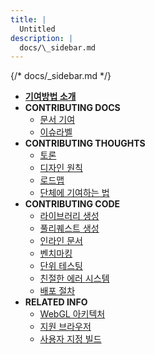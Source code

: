 ```yaml
---
title: |
  Untitled
description: |
  docs/\_sidebar.md
---
```

{/* docs/_sidebar.md */}

* [**기여방법 소개**](README/)
* **CONTRIBUTING DOCS**
  * [문서 기여](contributing_documentation/)
  * [이슈라벨](issue_labels/)
* **CONTRIBUTING THOUGHTS**
  * [토론](discussions/)
  * [디자인 원칙](design_principles/)
  * [로드맵](roadmap/)
  * [단체에 기여하는 법](organization/)
* **CONTRIBUTING CODE**
  * [라이브러리 생성](creating_libraries/)
  * [풀리퀘스트 생성](preparing_a_pull_request/)
  * [인라인 문서](inline_documentation/)
  * [벤치마킹](benchmarking_p5/)
  * [단위 테스팅](unit_testing/)
  * [친절한 에러 시스템](friendly_error_system/)
  * [배포 절차](release_process/)
* **RELATED INFO**
  * [WebGL 아키텍처](webgl_mode_architecture/)
  * [지원 브라우저](supported_browsers/)
  * [사용자 지정 빌드](custom_p5_build/)
